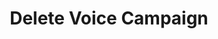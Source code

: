 ---
title: "Delete Voice Campaign"
sidebarTitle: "Delete Campaign"
description: "Permanently delete a voice calling campaign"
openapi: "DELETE /campaign/{campaign_id}"
icon: "trash"
---